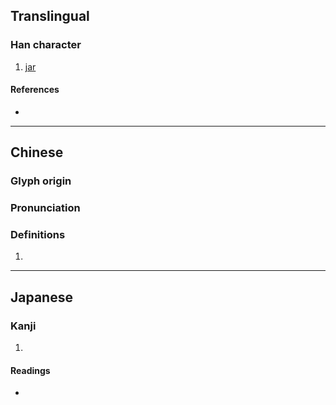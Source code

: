 {{character info/new}}
==Translingual==

===Han character===
{{Han char|rn=98|rad=瓦|as=12|sn=17|four=81317|canj=OFMVN|ids=⿰無瓦}}

# [[jar]]

====References====
* {{Han ref|kx=0752.130|dkj=21604|dj=1159.290|hdz=21432.010|uh=7512|ud=29970|bh=ED71|bd=60785}}

----

==Chinese==
{{zh-forms}}

===Glyph origin===
{{Han etym}}

===Pronunciation===
{{zh-pron
|m=wǔ
|c=mou5
|mc=y
|oc=y
|cat=
}}

===Definitions===
{{zh-hanzi}}

# {{rfdef|zh}}

----

==Japanese==

===Kanji===
{{ja-kanji|grade=|rs=瓦12}}

# {{rfdef|ja|sort=瓦12}}

====Readings====
* {{ja-readings|on=ぶ,む|kun=かめ|nanori=}}